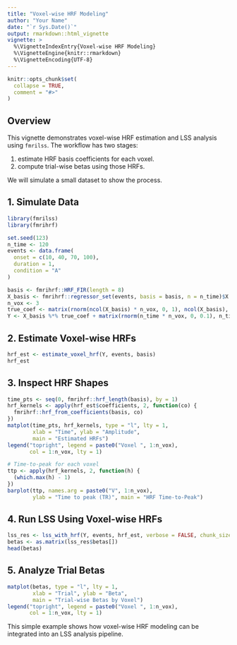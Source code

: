 ```yaml
---
title: "Voxel-wise HRF Modeling"
author: "Your Name"
date: "`r Sys.Date()`"
output: rmarkdown::html_vignette
vignette: >
  %\VignetteIndexEntry{Voxel-wise HRF Modeling}
  %\VignetteEngine{knitr::rmarkdown}
  %\VignetteEncoding{UTF-8}
---
```


```r
knitr::opts_chunk$set(
  collapse = TRUE,
  comment = "#>"
)
```

## Overview

This vignette demonstrates voxel-wise HRF estimation and LSS analysis using
`fmrilss`. The workflow has two stages:

1. estimate HRF basis coefficients for each voxel.
2. compute trial-wise betas using those HRFs.

We will simulate a small dataset to show the process.

## 1. Simulate Data

```r
library(fmrilss)
library(fmrihrf)

set.seed(123)
n_time <- 120
events <- data.frame(
  onset = c(10, 40, 70, 100),
  duration = 1,
  condition = "A"
)

basis <- fmrihrf::HRF_FIR(length = 8)
X_basis <- fmrihrf::regressor_set(events, basis = basis, n = n_time)$X
n_vox <- 3
true_coef <- matrix(rnorm(ncol(X_basis) * n_vox, 0, 1), ncol(X_basis), n_vox)
Y <- X_basis %*% true_coef + matrix(rnorm(n_time * n_vox, 0, 0.1), n_time, n_vox)
```

## 2. Estimate Voxel-wise HRFs

```r
hrf_est <- estimate_voxel_hrf(Y, events, basis)
hrf_est
```

## 3. Inspect HRF Shapes

```r
time_pts <- seq(0, fmrihrf::hrf_length(basis), by = 1)
hrf_kernels <- apply(hrf_est$coefficients, 2, function(co) {
  fmrihrf::hrf_from_coefficients(basis, co)
})
matplot(time_pts, hrf_kernels, type = "l", lty = 1,
        xlab = "Time", ylab = "Amplitude",
        main = "Estimated HRFs")
legend("topright", legend = paste0("Voxel ", 1:n_vox),
       col = 1:n_vox, lty = 1)

# Time-to-peak for each voxel
ttp <- apply(hrf_kernels, 2, function(h) {
  (which.max(h) - 1)
})
barplot(ttp, names.arg = paste0("V", 1:n_vox),
        ylab = "Time to peak (TR)", main = "HRF Time-to-Peak")
```

## 4. Run LSS Using Voxel-wise HRFs

```r
lss_res <- lss_with_hrf(Y, events, hrf_est, verbose = FALSE, chunk_size = n_vox)
betas <- as.matrix(lss_res$betas[])
head(betas)
```

## 5. Analyze Trial Betas

```r
matplot(betas, type = "l", lty = 1,
        xlab = "Trial", ylab = "Beta",
        main = "Trial-wise Betas by Voxel")
legend("topright", legend = paste0("Voxel ", 1:n_vox),
       col = 1:n_vox, lty = 1)
```

This simple example shows how voxel-wise HRF modeling can be
integrated into an LSS analysis pipeline.
